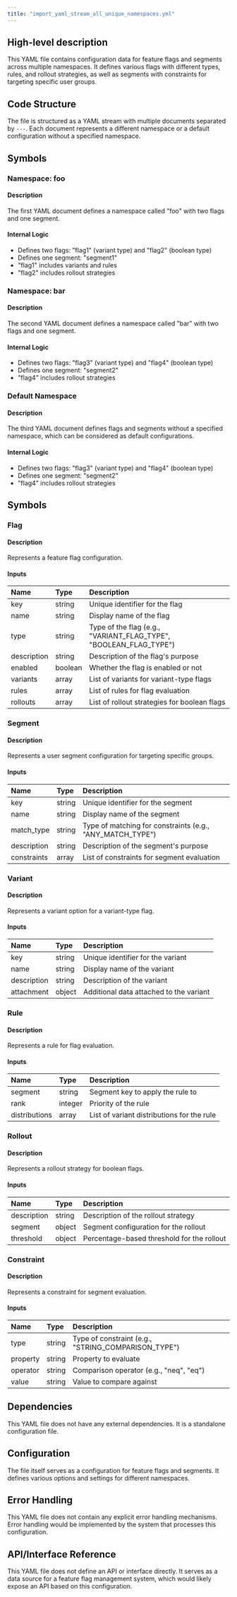 ```yaml
---
title: "import_yaml_stream_all_unique_namespaces.yml"
---
```


## High-level description
This YAML file contains configuration data for feature flags and segments across multiple namespaces. It defines various flags with different types, rules, and rollout strategies, as well as segments with constraints for targeting specific user groups.

## Code Structure
The file is structured as a YAML stream with multiple documents separated by `---`. Each document represents a different namespace or a default configuration without a specified namespace.

## Symbols

### Namespace: foo
#### Description
The first YAML document defines a namespace called "foo" with two flags and one segment.

#### Internal Logic
- Defines two flags: "flag1" (variant type) and "flag2" (boolean type)
- Defines one segment: "segment1"
- "flag1" includes variants and rules
- "flag2" includes rollout strategies

### Namespace: bar
#### Description
The second YAML document defines a namespace called "bar" with two flags and one segment.

#### Internal Logic
- Defines two flags: "flag3" (variant type) and "flag4" (boolean type)
- Defines one segment: "segment2"
- "flag4" includes rollout strategies

### Default Namespace
#### Description
The third YAML document defines flags and segments without a specified namespace, which can be considered as default configurations.

#### Internal Logic
- Defines two flags: "flag3" (variant type) and "flag4" (boolean type)
- Defines one segment: "segment2"
- "flag4" includes rollout strategies

## Symbols

### Flag
#### Description
Represents a feature flag configuration.

#### Inputs
| Name | Type | Description |
|:-----|:-----|:------------|
| key | string | Unique identifier for the flag |
| name | string | Display name of the flag |
| type | string | Type of the flag (e.g., "VARIANT_FLAG_TYPE", "BOOLEAN_FLAG_TYPE") |
| description | string | Description of the flag's purpose |
| enabled | boolean | Whether the flag is enabled or not |
| variants | array | List of variants for variant-type flags |
| rules | array | List of rules for flag evaluation |
| rollouts | array | List of rollout strategies for boolean flags |

### Segment
#### Description
Represents a user segment configuration for targeting specific groups.

#### Inputs
| Name | Type | Description |
|:-----|:-----|:------------|
| key | string | Unique identifier for the segment |
| name | string | Display name of the segment |
| match_type | string | Type of matching for constraints (e.g., "ANY_MATCH_TYPE") |
| description | string | Description of the segment's purpose |
| constraints | array | List of constraints for segment evaluation |

### Variant
#### Description
Represents a variant option for a variant-type flag.

#### Inputs
| Name | Type | Description |
|:-----|:-----|:------------|
| key | string | Unique identifier for the variant |
| name | string | Display name of the variant |
| description | string | Description of the variant |
| attachment | object | Additional data attached to the variant |

### Rule
#### Description
Represents a rule for flag evaluation.

#### Inputs
| Name | Type | Description |
|:-----|:-----|:------------|
| segment | string | Segment key to apply the rule to |
| rank | integer | Priority of the rule |
| distributions | array | List of variant distributions for the rule |

### Rollout
#### Description
Represents a rollout strategy for boolean flags.

#### Inputs
| Name | Type | Description |
|:-----|:-----|:------------|
| description | string | Description of the rollout strategy |
| segment | object | Segment configuration for the rollout |
| threshold | object | Percentage-based threshold for the rollout |

### Constraint
#### Description
Represents a constraint for segment evaluation.

#### Inputs
| Name | Type | Description |
|:-----|:-----|:------------|
| type | string | Type of constraint (e.g., "STRING_COMPARISON_TYPE") |
| property | string | Property to evaluate |
| operator | string | Comparison operator (e.g., "neq", "eq") |
| value | string | Value to compare against |

## Dependencies
This YAML file does not have any external dependencies. It is a standalone configuration file.

## Configuration
The file itself serves as a configuration for feature flags and segments. It defines various options and settings for different namespaces.

## Error Handling
This YAML file does not contain any explicit error handling mechanisms. Error handling would be implemented by the system that processes this configuration.

## API/Interface Reference
This YAML file does not define an API or interface directly. It serves as a data source for a feature flag management system, which would likely expose an API based on this configuration.